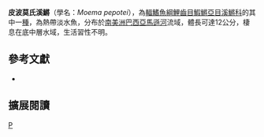 {{Speciesbox 
| taxon = Moema pepotei
| status = NE
| status_system = IUCN3.1
| authority =  [[Costa|Costa]], 2003
| synonyms = 
}}
'''皮波莫氏溪鱂'''（學名：''Moema pepotei''），為[[輻鰭魚綱|輻鰭魚綱]][[鯉齒目|鯉齒目]][[鰕鱂亞目|鰕鱂亞目]][[溪鱂科|溪鱂科]]的其中一[[種|種]]，為熱帶淡水魚，分布於[[南美洲|南美洲]][[巴西|巴西]][[亞馬遜河|亞馬遜河]]流域，體長可達12公分，棲息在底中層水域，生活習性不明。

== 參考文獻 ==
*{{FishBase_species|genus=Moema|species=pepotei|year=2014|month=9}}

== 擴展閱讀 ==
{{refbegin}}
{{wikispecies-inline|Moema pepotei|皮波莫氏溪鱂}}
{{refend}}
{{Taxonbar|from=Q5647338}}

[[Category:莫氏溪鱂屬|P]]


{{魚類小作品}}